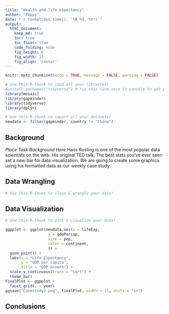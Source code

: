 ```yaml
---
title: "Wealth and life expectancy"
author: "Poppy"
date: "`r format(Sys.time(), '%B %d, %Y')`"
output:
  html_document:  
    keep_md: true
    toc: true
    toc_float: true
    code_folding: hide
    fig_height: 6
    fig_width: 12
    fig_align: 'center'
---
```


```r
knitr::opts_chunk$set(echo = TRUE, message = FALSE, warning = FALSE)
```

```r
# Use this R-Chunk to load all your libraries!
#install.packages("tidyverse") # run this line once in console to get package
library(mosaic)
library(gapminder)
library(tidyverse)
library(dplyr)

```

```r
# Use this R-Chunk to import all your datasets!
newdata <- filter(gapminder, country != "China")
```

## Background

_Place Task Background Here_
Hans Rosling is one of the most popular data scientists on the web. His original TED talk, The best stats you’ve ever seen set a new bar for data visualization. We are going to create some graphics using his formatted data as our weekly case study.

## Data Wrangling

```r
# Use this R-Chunk to clean & wrangle your data!

```

## Data Visualization

```r
# Use this R-Chunk to plot & visualize your data!

ggpplot <- ggplot(newdata,aes(x = lifeExp,
                   y = gdpPercap,
                   size = pop,
                   color = continent,
                   )) +
  geom_point() +
  labs(x = "Life Expectancy",
       y = "GDP per capita",
       title = "GDP Growth") +
  scale_y_continuous(trans = "sqrt") +
  theme_bw()
FinalPlot <- ggpplot +
  facet_grid(. ~ year)
ggsave("Casestudy2.png", FinalPlot, width = 15, units = "in")

```

## Conclusions
